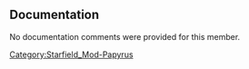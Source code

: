 {{Script_Member_Summary
| title = Data1
| script = [[SFM:Script-Samples:StructureScript|Samples:StructureScript]]
| name = [[SFM:Script-Samples:StructureScript/Data1|Data1]]
| kind = Struct
}}


== Documentation ==
No documentation comments were provided for this member.




[[Category:Starfield_Mod-Papyrus]]
